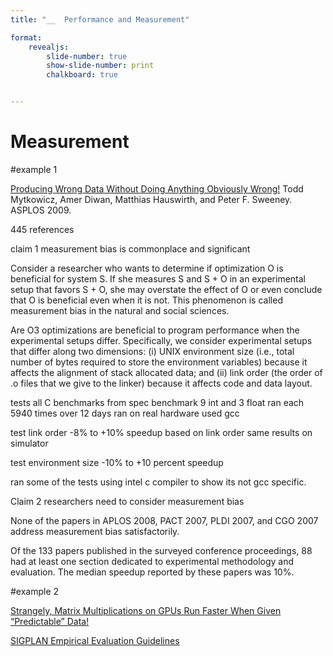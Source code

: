 ```yaml
---
title: "__  Performance and Measurement"

format:
    revealjs:
        slide-number: true
        show-slide-number: print
        chalkboard: true


---
```


# Measurement 


#example 1

[ Producing Wrong Data Without Doing Anything Obviously Wrong!](<https://dl.acm.org/citation.cfm?id=1508275>) Todd Mytkowicz, Amer Diwan, Matthias Hauswirth, and Peter F. Sweeney. ASPLOS 2009.

445 references 


claim 1  measurement bias is commonplace and significant

Consider a researcher who wants to determine if
optimization O is beneficial for system S. If she measures
S and S + O in an experimental setup that favors S + O,
she may overstate the effect of O or even conclude that O
is beneficial even when it is not. This phenomenon is called
measurement bias in the natural and social sciences. 

Are O3 optimizations are
beneficial to program performance when the experimental
setups differ. Specifically, we consider experimental setups
that differ along two dimensions: (i) UNIX environment size
(i.e., total number of bytes required to store the environment
variables) because it affects the alignment of stack allocated
data; and (ii) link order (the order of .o files that we give to
the linker) because it affects code and data layout.


tests 
all C benchmarks from spec benchmark 9 int and 3 float 
ran each 5940 times over 12 days  ran on real hardware
used gcc  

test link order 
-8% to +10% speedup based on link order 
same results on simulator 

test environment size 
-10% to +10 percent speedup 

ran some of the tests using intel c compiler to show its not gcc specific.


Claim 2 researchers need to  consider measurement bias

None of the papers in APLOS 2008, PACT 2007, PLDI 2007, and CGO 2007 address measurement bias satisfactorily.

Of the 133 papers published in the surveyed conference proceedings, 88 had at least one section dedicated to experimental methodology and evaluation. 
The median speedup reported by these papers was 10%.   


#example 2 

[Strangely, Matrix Multiplications on GPUs Run Faster When Given "Predictable" Data!](https://www.thonking.ai/p/strangely-matrix-multiplications)

[SIGPLAN Empirical Evaluation Guidelines](https://www.sigplan.org/Resources/EmpiricalEvaluation/)